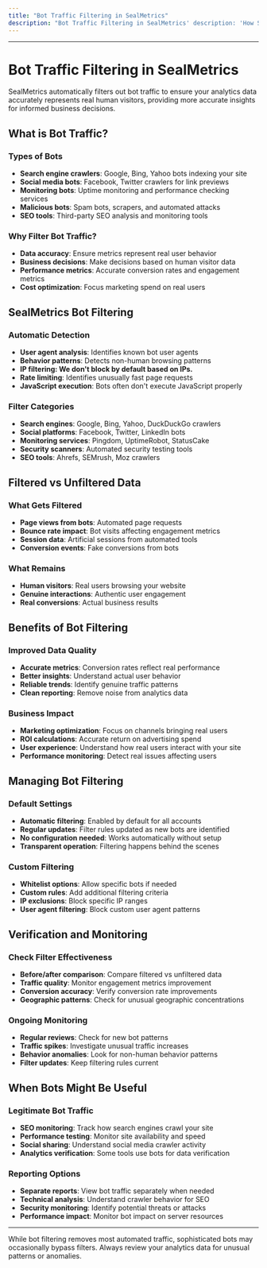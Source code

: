 ```yaml
---
title: "Bot Traffic Filtering in SealMetrics"
description: "Bot Traffic Filtering in SealMetrics' description: 'How SealMetrics filters bot traffic to ensure accurate analytics data"
---
```


---

# Bot Traffic Filtering in SealMetrics

SealMetrics automatically filters out bot traffic to ensure your analytics data accurately represents real human visitors, providing more accurate insights for informed business decisions.

## What is Bot Traffic?

### Types of Bots

- **Search engine crawlers**: Google, Bing, Yahoo bots indexing your site
- **Social media bots**: Facebook, Twitter crawlers for link previews
- **Monitoring bots**: Uptime monitoring and performance checking services
- **Malicious bots**: Spam bots, scrapers, and automated attacks
- **SEO tools**: Third-party SEO analysis and monitoring tools

### Why Filter Bot Traffic?

- **Data accuracy**: Ensure metrics represent real user behavior
- **Business decisions**: Make decisions based on human visitor data
- **Performance metrics**: Accurate conversion rates and engagement metrics
- **Cost optimization**: Focus marketing spend on real users

## SealMetrics Bot Filtering

### Automatic Detection

- **User agent analysis**: Identifies known bot user agents
- **Behavior patterns**: Detects non-human browsing patterns
- **IP filtering: We don't block by default based on IPs.**
- **Rate limiting**: Identifies unusually fast page requests
- **JavaScript execution**: Bots often don't execute JavaScript properly

### Filter Categories

- **Search engines**: Google, Bing, Yahoo, DuckDuckGo crawlers
- **Social platforms**: Facebook, Twitter, LinkedIn bots
- **Monitoring services**: Pingdom, UptimeRobot, StatusCake
- **Security scanners**: Automated security testing tools
- **SEO tools**: Ahrefs, SEMrush, Moz crawlers

## Filtered vs Unfiltered Data

### What Gets Filtered

- **Page views from bots**: Automated page requests
- **Bounce rate impact**: Bot visits affecting engagement metrics
- **Session data**: Artificial sessions from automated tools
- **Conversion events**: Fake conversions from bots

### What Remains

- **Human visitors**: Real users browsing your website
- **Genuine interactions**: Authentic user engagement
- **Real conversions**: Actual business results

## Benefits of Bot Filtering

### Improved Data Quality

- **Accurate metrics**: Conversion rates reflect real performance
- **Better insights**: Understand actual user behavior
- **Reliable trends**: Identify genuine traffic patterns
- **Clean reporting**: Remove noise from analytics data

### Business Impact

- **Marketing optimization**: Focus on channels bringing real users
- **ROI calculations**: Accurate return on advertising spend
- **User experience**: Understand how real users interact with your site
- **Performance monitoring**: Detect real issues affecting users

## Managing Bot Filtering

### Default Settings

- **Automatic filtering**: Enabled by default for all accounts
- **Regular updates**: Filter rules updated as new bots are identified
- **No configuration needed**: Works automatically without setup
- **Transparent operation**: Filtering happens behind the scenes

### Custom Filtering

- **Whitelist options**: Allow specific bots if needed
- **Custom rules**: Add additional filtering criteria
- **IP exclusions**: Block specific IP ranges
- **User agent filtering**: Block custom user agent patterns

## Verification and Monitoring

### Check Filter Effectiveness

- **Before/after comparison**: Compare filtered vs unfiltered data
- **Traffic quality**: Monitor engagement metrics improvement
- **Conversion accuracy**: Verify conversion rate improvements
- **Geographic patterns**: Check for unusual geographic concentrations

### Ongoing Monitoring

- **Regular reviews**: Check for new bot patterns
- **Traffic spikes**: Investigate unusual traffic increases
- **Behavior anomalies**: Look for non-human behavior patterns
- **Filter updates**: Keep filtering rules current

## When Bots Might Be Useful

### Legitimate Bot Traffic

- **SEO monitoring**: Track how search engines crawl your site
- **Performance testing**: Monitor site availability and speed
- **Social sharing**: Understand social media crawler activity
- **Analytics verification**: Some tools use bots for data verification

### Reporting Options

- **Separate reports**: View bot traffic separately when needed
- **Technical analysis**: Understand crawler behavior for SEO
- **Security monitoring**: Identify potential threats or attacks
- **Performance impact**: Monitor bot impact on server resources

---

<Note>
  While bot filtering removes most automated traffic, sophisticated bots may occasionally bypass filters. Always review your analytics data for unusual patterns or anomalies.
</Note>